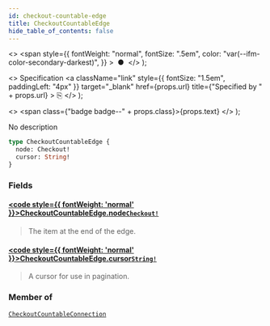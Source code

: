 ```yaml
---
id: checkout-countable-edge
title: CheckoutCountableEdge
hide_table_of_contents: false
---
```


  <>
    <span
      style={{
        fontWeight: "normal",
        fontSize: ".5em",
        color: "var(--ifm-color-secondary-darkest)",
      }}
    >
      &nbsp;●&nbsp;
    </span>
  </>
);

  <>
    Specification
    <a
      className="link"
      style={{ fontSize: "1.5em", paddingLeft: "4px" }}
      target="\_blank"
      href={props.url}
      title={"Specified by " + props.url}
    >
      ⎘
    </a>
  </>
);

  <>
    <span class={"badge badge--" + props.class}>{props.text}</span>
  </>
);

No description

```graphql
type CheckoutCountableEdge {
  node: Checkout!
  cursor: String!
}
```

### Fields

#### [<code style={{ fontWeight: 'normal' }}>CheckoutCountableEdge.<b>node</b></code>](#)<Bullet />[`Checkout!`](../../../developer/api-reference/objects/checkout) <Badge class="secondary" text="non-null"/> <Badge class="secondary" text="object"/>

> The item at the end of the edge.

#### [<code style={{ fontWeight: 'normal' }}>CheckoutCountableEdge.<b>cursor</b></code>](#)<Bullet />[`String!`](../../../developer/api-reference/scalars/string) <Badge class="secondary" text="non-null"/> <Badge class="secondary" text="scalar"/>

> A cursor for use in pagination.

### Member of

[`CheckoutCountableConnection`](../../../developer/api-reference/objects/checkout-countable-connection) <Badge class="secondary" text="object"/>
